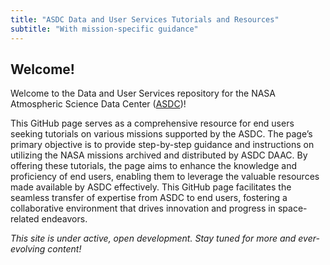 ```yaml
---
title: "ASDC Data and User Services Tutorials and Resources"
subtitle: "With mission-specific guidance"
---
```


## Welcome! {#welcome}

Welcome to the Data and User Services repository for the NASA Atmospheric Science Data Center ([ASDC](https://eosweb.larc.nasa.gov/))!

This GitHub page serves as a comprehensive resource for end users seeking tutorials on various missions supported by the ASDC. The page's primary objective is to provide step-by-step guidance and instructions on utilizing the NASA missions archived and distributed by ASDC DAAC. By offering these tutorials, the page aims to enhance the knowledge and proficiency of end users, enabling them to leverage the valuable resources made available by ASDC effectively. This GitHub page facilitates the seamless transfer of expertise from ASDC to end users, fostering a collaborative environment that drives innovation and progress in space-related endeavors.


*This site is under active, open development. Stay tuned for more and ever-evolving content!* 
